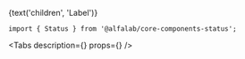 

<Meta
    title='Компоненты/Status'
    component={Status}
/>


<!-- Canvas -->

<Story name='Status'>
    <Status
        color={select('color', colors, 'green')}
        view={select('view', ['soft', 'contrast'], 'soft')}
    >
        {text('children', 'Label')}
    </Status>
</Story>


<!-- Docs -->

<ComponentHeader
    name='Status'
    version={version}
    package='@alfalab/core-components-status'
    stage={1}
/>

```tsx
import { Status } from '@alfalab/core-components-status';
```

<Tabs
  description={<Description />}
  props={<Props of={Status} />}
/>
